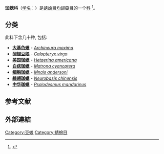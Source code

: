 {{Automatic taxobox
|image=Sparganium eurycarpum-Hetaerina americana-male perching.jpg
|image_caption='''美国珈蟌''', ''Hetaerina americana''
|taxon=Calopterygidae
|authority=[[w:Edmond_de_Sélys_Longchamps|Sélys]], 1850
}}
'''珈蟌科'''（[[学名|学名]]：{{lang|la|''Calopterygidae''}}）是[[蜻蛉目|蜻蛉目]][[均翅亞目|均翅亞目]]的一个[[科_(生物)|科]]
<ref>{{cite web
|url=http://cfb.unh.edu/StreamKey/html/organisms/OOdonata/SO_Zygoptera/FCalopterygidae/Calopterygidae.html
|title=Calopterygidae
|publisher=University of New Hampshire Center for Freshwater Biology
|access-date=2021-01-29
|archive-date=2021-02-03
|archive-url=https://web.archive.org/web/20210203010737/http://cfb.unh.edu/StreamKey/html/organisms/OOdonata/SO_Zygoptera/FCalopterygidae/Calopterygidae.html
|dead-url=no
}}</ref>。
==分类==

此科下含几十种, 包括:
* '''[[大基色蟌|大基色蟌]]''' - ''[[w:Archineura_maxima|Archineura maxima]]''
* '''[[阔翅豆娘|阔翅豆娘]]''' - ''[[w:Calopteryx_virgo|Calopteryx virgo]]''
* '''[[美国珈蟌|美国珈蟌]]''' - ''[[w:Hetaerina_americana|Hetaerina americana]]''
* '''[[白痣珈蟌|白痣珈蟌]]''' - ''[[w:Matrona_cyanoptera|Matrona cyanoptera]]''
* '''[[细胸珈蟌|细胸珈蟌]]''' - ''[[w:Mnais_andersoni|Mnais andersoni]]''
* '''[[綠翅珈蟌|綠翅珈蟌]]''' - ''[[w:Neurobasis_chinensis|Neurobasis chinensis]]''
* '''[[中华珈蟌|中华珈蟌]]''' - ''[[w:Psolodesmus_mandarinus|Psolodesmus mandarinus]]''

==参考文献==
{{Reflist}}

==外部連結==
{{Wikispecies}}
{{commons}}
{{Taxonbar|from=Q510788}}
[[Category:豆娘|Category:豆娘]]
[[Category:蜻蛉目|Category:蜻蛉目]]
{{昆虫小作品}}